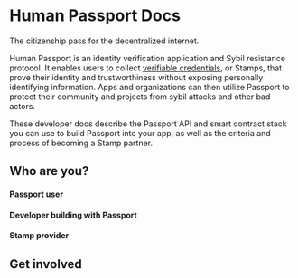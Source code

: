 
# Human Passport Docs

The citizenship pass for the decentralized internet.

Human Passport is an identity verification application and Sybil resistance protocol. 
It enables users to collect [verifiable credentials](/overview/key-terms#verifiable-credentials-vcs), or Stamps, that prove their identity and trustworthiness without exposing personally identifying information. Apps and organizations can then utilize Passport to protect their community and projects from sybil attacks and other bad actors.

These developer docs describe the Passport API and smart contract stack you can use to build Passport into your app, as well as the criteria and process of becoming a Stamp partner.

## Who are you?

#### Passport user

<Cards>
  <Card title="What is Passport?" href="https://support.passport.xyz/passport-knowledge-base" />
  <Card title="How to create a Passport" href="https://support.passport.xyz/passport-knowledge-base/using-passport/creating-a-passport" />
  <Card title="FAQ" href="https://support.passport.xyz/passport-knowledge-base/common-questions" />
</Cards>


#### Developer building with Passport

<Cards>
  <Card title="Introduction" href="building-with-passport/introduction" />
  <Card title="Tutorials" href="building-with-passport/tutorials" />
  <Card title="Major concepts" href="building-with-passport/major-concepts" />
  <Card title="Passport API" href="building-with-passport/passport-api/overview" />
  <Card title="Smart contracts" href="building-with-passport/smart-contracts/overview" />
</Cards>


#### Stamp provider

<Cards>
  <Card title="Creating a new Stamp" href="stamps/integrating-a-new-stamp" />
</Cards>


## Get involved

<Cards>
  <Card title="Join the community on Telegram" href="https://t.me/+Mcp9RsRV7tVmYjZh" />
  <Card title="Blog" href="https://www.gitcoin.co/blog/tag/gitcoin-passport" />
  <Card title="Contribute to the docs" href="community/getting-involved" />
</Cards>

